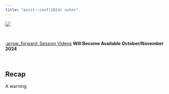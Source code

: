 ```yaml
---
title: "posit::conf(2024) notes"
---
```


![](images/posit-conf-2024-hexwall1.png)

<br>

[:arrow_forward: Session Videos](https://www.youtube.com/@PositPBC) **Will Become Available October/November 2024**

<br>


:::{.callout-tip}
## Recap
A warning
:::